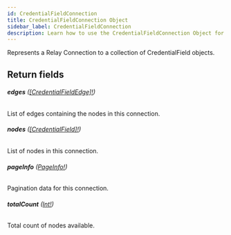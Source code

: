 ```yaml
---
id: CredentialFieldConnection
title: CredentialFieldConnection Object
sidebar_label: CredentialFieldConnection
description: Learn how to use the CredentialFieldConnection Object for Builder's API.
---
```


Represents a Relay Connection to a collection of CredentialField objects.

## Return fields

###### <b>edges</b> ([[CredentialFieldEdge]!](/composer/builder/api/schema/object/CredentialFieldEdge.mdx))

List of edges containing the nodes in this connection.

###### <b>nodes</b> ([[CredentialField]!](/composer/builder/api/schema/object/CredentialField.mdx))

List of nodes in this connection.

###### <b>pageInfo</b> ([PageInfo!](/composer/builder/api/schema/object/PageInfo.mdx))

Pagination data for this connection.

###### <b>totalCount</b> ([Int!](/composer/builder/api/schema/scalar/Int.mdx))

Total count of nodes available.
